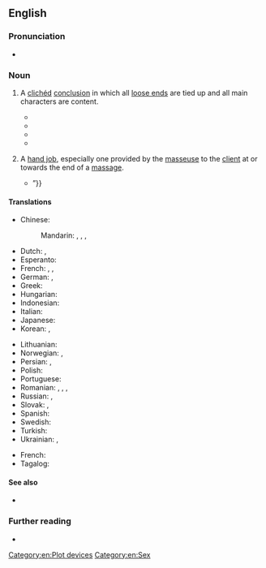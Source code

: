 ==English==

===Pronunciation===
* {{audio|en|En-au-happy ending.ogg|Audio (AU)}}

===Noun===
{{en-noun}}

# {{lb|en|literature}} A [[clichéd]] [[conclusion]] in which all [[loose end]]s are tied up and all main characters are content.
#: {{syn|en|eucatastrophe}}
#* {{quote-book|en|author=Bertrand Russell|authorlink=Bertrand Russell|title=The Conquest of Happiness|year=1930|passage=Life is not to be conceived on the analogy of a melodrama in which the hero and heroine go through incredible misfortunes for which they are compensated by a '''happy ending'''.}}
#* {{RQ:Maugham Razor|page=1|chapter=1|passage=Death ends all things and so is the comprehensive conclusion of a story, but marriage finishes it very properly too and the sophisticated are ill-advised to sneer at what is by convention termed a '''happy ending'''.}}
#* {{quote-av|en|actor={{w|Mel Blanc}}|role={{w|Bugs Bunny}}|title=[[w:What's Opera, Doc?|What’s Opera, Doc?]]|date=6 July 1957|passage=Well, what did you expect in an opera? A '''happy ending'''?}}
#* {{quote-song|en|composer={{w|Willy DeVille}}|title=Storybook Love|year=1987|passage=And she said: / "Don't you know that storybook loves, / Always have a '''happy ending'''."}}
# {{lb|en|vulgar|slang|euphemistic}} A [[hand job]], especially one provided by the [[masseuse]] to the [[client]] at or towards the end of a [[massage#Noun|massage]].
#* {{quote-book|en|author=Chelsea Handler|title=Are You There, Vodka? It's Me, Chelsea|year=2009|publisher=Simon and Schuster|pageurl=https://books.google.com/books?id=YkgL-kZlToMC&pg=PA147&dq=%22happy+endin&hl=&cd=21&source=gbs_api#v=onepage&q=%22happy%20ending&f=false|isbn=978-1-4165-9636-3|page=147|passage=“I don't want sucky sucky, I just want a massage. It's okay if she doesn't know how to give a massage, but could she at least tickle my back?” “No '''happy ending'''!” she yelled, getting louder. “I don't want a '''happy ending''', you hot mess, I just want a little back rub. {{...}}”}}

====Translations====
{{trans-top|happy end}}
* Chinese:
*: Mandarin: {{t+|cmn|大團圓|sc=Hani}}, {{t+|cmn|大团圆|tr=dàtuányuán|sc=Hani}}, {{t|cmn|大團圓結局|sc=Hani}}, {{t|cmn|大团圆结局|tr=dàtuányuán jiéjú|sc=Hani}}
* Dutch: {{t|nl|blijeinde|n}}, {{t|nl|happy ending|n}}
* Esperanto: {{t|eo|feliĉa fino }}
* French: {{t|fr|fin heureuse|f}}, {{t+|fr|happy end|m}}, {{t|fr|eucatastrophe |f}}
* German: {{t+|de|Happy End|n}}, {{t|de|glückliches Ende|n}}
* Greek: {{t+|el|χάπι εντ|n}}
* Hungarian: {{t|hu|hepiend}}
* Indonesian: {{t|id|akhir bahagia}}
* Italian: {{t|it|lieto fine|m}}
* Japanese: {{t|ja|ハッピーエンド|tr=happīendo}}
* Korean: {{t|ko|해피엔드}}, {{t|ko|해피 엔딩}}
{{trans-mid}}
* Lithuanian: {{t|lt|laiminga pabaiga|f}}
* Norwegian: {{t|no|lykkelig slutt|m}}, {{t|no|happy ending|m}}
* Persian: {{t|fa|پایان خوش}}, {{t|fa|هپی اندینگ}}
* Polish: {{t|pl|szczęśliwy koniec|m}}
* Portuguese: {{t+|pt|final feliz|m}}
* Romanian: {{t|ro|final norocos|n}}, {{t|ro|final fericit|n}}, {{t|ro|final reușit|n}}, {{t|ro|sfârșit fericit|n}}
* Russian: {{t|ru|счастли́вый коне́ц|m}}, {{t+|ru|хэ́ппи-э́нд|m}}
* Slovak: {{t|sk|šťastný koniec}}, {{t|sk|happyend}}
* Spanish: {{t|es|final feliz|m}}
* Swedish: {{t|sv|lyckligt slut|n}}
* Turkish: {{t|tr|mutlu son}}
* Ukrainian: {{t+|uk|[[щасли́вий]] [[кіне́ць]]|m}}, {{t|uk|хе́пі-е́нд|m}}
{{trans-bottom}}
{{trans-top|hand job, especially one provided by the masseuse}}
* French: {{t+|fr|finition|f}}
* Tagalog: {{t|tl|linggam}}
{{trans-bottom}}

====See also====
* {{l|en|happily ever after}}

===Further reading===
* {{pedia}}

[[Category:en:Plot devices]]
[[Category:en:Sex]]